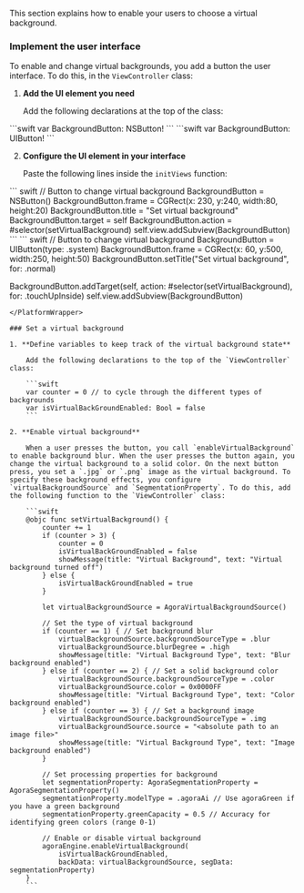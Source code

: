 

This section explains how to enable your users to choose a virtual background.

### Implement the user interface

To enable and change virtual backgrounds, you add a button the user interface. To do this, in the `ViewController` class:

1. **Add the UI element you need**

    Add the following declarations at the top of the class:

<PlatformWrapper platform="macos">
    ```swift
    var BackgroundButton: NSButton!
    ```
</PlatformWrapper>
<PlatformWrapper platform="ios">
    ```swift
    var BackgroundButton: UIButton!
    ```
</PlatformWrapper>

2. **Configure the UI element in your interface**

    Paste the following lines inside the `initViews` function:

<PlatformWrapper platform="macos">
``` swift
// Button to change virtual background
BackgroundButton = NSButton()
BackgroundButton.frame = CGRect(x: 230, y:240, width:80, height:20)
BackgroundButton.title = "Set virtual background"
BackgroundButton.target = self
BackgroundButton.action = #selector(setVirtualBackground)
self.view.addSubview(BackgroundButton)
```
</PlatformWrapper>
<PlatformWrapper platform="ios">
``` swift
// Button to change virtual background
BackgroundButton = UIButton(type: .system)
BackgroundButton.frame = CGRect(x: 60, y:500, width:250, height:50)
BackgroundButton.setTitle("Set virtual background", for: .normal)

BackgroundButton.addTarget(self, action: #selector(setVirtualBackground), for: .touchUpInside)
self.view.addSubview(BackgroundButton)
```
</PlatformWrapper>

### Set a virtual background

1. **Define variables to keep track of the virtual background state**

    Add the following declarations to the top of the `ViewController` class:

    ```swift
    var counter = 0 // to cycle through the different types of backgrounds
    var isVirtualBackGroundEnabled: Bool = false
    ```

2. **Enable virtual background**

    When a user presses the button, you call `enableVirtualBackground` to enable background blur. When the user presses the button again, you change the virtual background to a solid color. On the next button press, you set a `.jpg` or `.png` image as the virtual background. To specify these background effects, you configure `virtualBackgroundSource` and `SegmentationProperty`. To do this, add the following function to the `ViewController` class:

    ```swift
    @objc func setVirtualBackground() {
        counter += 1
        if (counter > 3) {
            counter = 0
            isVirtualBackGroundEnabled = false
            showMessage(title: "Virtual Background", text: "Virtual background turned off")
        } else {
            isVirtualBackGroundEnabled = true
        }

        let virtualBackgroundSource = AgoraVirtualBackgroundSource()

        // Set the type of virtual background
        if (counter == 1) { // Set background blur
            virtualBackgroundSource.backgroundSourceType = .blur
            virtualBackgroundSource.blurDegree = .high
            showMessage(title: "Virtual Background Type", text: "Blur background enabled")
        } else if (counter == 2) { // Set a solid background color
            virtualBackgroundSource.backgroundSourceType = .color
            virtualBackgroundSource.color = 0x0000FF
            showMessage(title: "Virtual Background Type", text: "Color background enabled")
        } else if (counter == 3) { // Set a background image
            virtualBackgroundSource.backgroundSourceType = .img
            virtualBackgroundSource.source = "<absolute path to an image file>"
            showMessage(title: "Virtual Background Type", text: "Image background enabled")
        }

        // Set processing properties for background
        let segmentationProperty: AgoraSegmentationProperty = AgoraSegmentationProperty()
        segmentationProperty.modelType = .agoraAi // Use agoraGreen if you have a green background
        segmentationProperty.greenCapacity = 0.5 // Accuracy for identifying green colors (range 0-1)

        // Enable or disable virtual background
        agoraEngine.enableVirtualBackground(
            isVirtualBackGroundEnabled,
            backData: virtualBackgroundSource, segData: segmentationProperty)
    }
    ```

